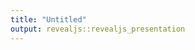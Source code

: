 ```yaml
---
title: "Untitled"
output: revealjs::revealjs_presentation
---
```


##

<div style="position:absolute;height:700px;width:1300px;top:-20%;left:-20%;background-color:#f0f;font-size:1vw;">

<div class="fragment fade-in fade-out" style="position:absolute;height:50%;width:33%;top:0%;left:0%;">
<h2>R Markdown</h2>

This is an R Markdown presentation. Markdown is a simple formatting syntax for authoring HTML, PDF, and MS Word documents. For more details on using R Markdown see <http://rmarkdown.rstudio.com>.

When you click the **Knit** button a document will be generated that includes both content as well as the output of any embedded R code chunks within the document.
</div>

<div class="fragment fade-in fade-out" style="position:absolute;height:50%;width:33%;top:0%;left:33%;">
<h2>Slide with Bullets</h2>

- Bullet 1
- Bullet 2
- Bullet 3
</div>

<div class="fragment fade-in fade-out" style="position:absolute;height:50%;width:33%;top:0%;left:67%;;border-style:solid;border-width:5px;">
<h2>Slide with Ballets</h2>

- Bullet 1
- Bullet 2
- Bullet 3
</div>

<div class="fragment fade-in fade-out" style="position:absolute;height:50%;width:33%;top:50%;left:0%;">
<h2>Slide with Bollets</h2>

- Bullet 1
- Bullet 2
- Bullet 3
</div>

<div class="fragment fade-in" style="position:absolute;height:50%;width:33%;top:50%;left:33%;border-style:solid;border-width:5px;">
<h2>Slide with Billets</h2>

- Bullet 1
- Bullet 2
- Bullet 3
</div>

<div style="position:absolute;height:50%;width:33%;top:50%;left:67%;border-style:solid;border-width:5px;">
<h2>Slide with Böllets</h2>

- Bullet 1
- Bullet 2
- Bullet 3
</div>

</div>